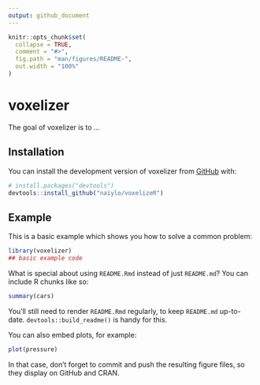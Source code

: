 ```yaml
---
output: github_document
---
```


<!-- README.md is generated from README.Rmd. Please edit that file -->

```r
knitr::opts_chunk$set(
  collapse = TRUE,
  comment = "#>",
  fig.path = "man/figures/README-",
  out.width = "100%"
)
```

# voxelizer

<!-- badges: start -->

<!-- badges: end -->

The goal of voxelizer is to ...

## Installation

You can install the development version of voxelizer from [GitHub](https://github.com/) with:

``` r
# install.packages("devtools")
devtools::install_github("naiylo/voxelizeR")
```

## Example

This is a basic example which shows you how to solve a common problem:

```r
library(voxelizer)
## basic example code
```

What is special about using `README.Rmd` instead of just `README.md`? You can include R chunks like so:

```r
summary(cars)
```

You'll still need to render `README.Rmd` regularly, to keep `README.md` up-to-date. `devtools::build_readme()` is handy for this.

You can also embed plots, for example:

```r
plot(pressure)
```

In that case, don't forget to commit and push the resulting figure files, so they display on GitHub and CRAN.
